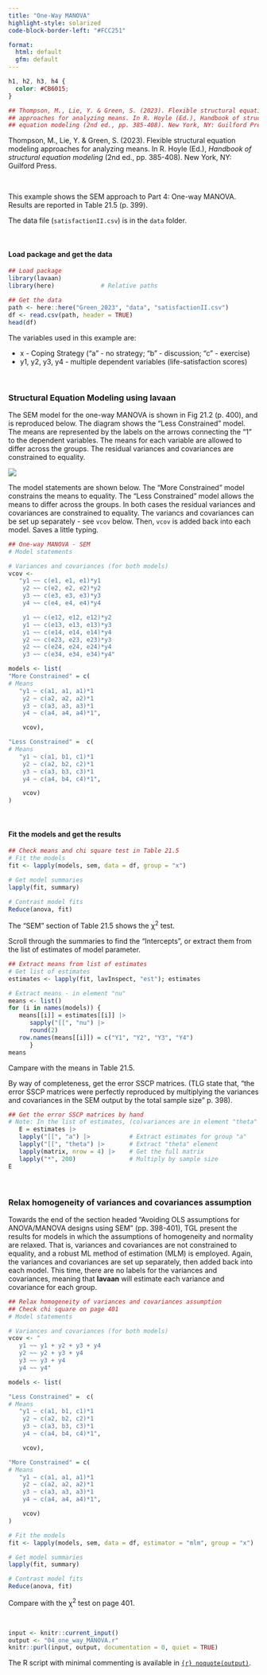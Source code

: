 ```yaml
---
title: "One-Way MANOVA"
highlight-style: solarized
code-block-border-left: "#FCC251"

format:
  html: default
  gfm: default
---
```


```css
h1, h2, h3, h4 {
  color: #CB6015;
}
```

```{=html}
<style>
.math.inline .MathJax {
  font-size: 98% !important;
}
.math.display .MathJax {
  font-size: 97% !important;
}

</style>
```

```r


## Thompson, M., Lie, Y. & Green, S. (2023). Flexible structural equation modeling
## approaches for analyzing means. In R. Hoyle (Ed.), Handbook of structural
## equation modeling (2nd ed., pp. 385-408). New York, NY: Guilford Press.
```

Thompson, M., Lie, Y. & Green, S. (2023). Flexible structural equation modeling approaches for analyzing means. In R. Hoyle (Ed.), *Handbook of structural equation modeling* (2nd ed., pp. 385-408). New York, NY: Guilford Press.

<br />

This example shows the SEM approach to Part 4: One-way MANOVA. Results are reported in Table 21.5 (p. 399).

The data file (`satisfactionII.csv`) is in the `data` folder.


<br />

#### Load package and get the data

```r

## Load package
library(lavaan)
library(here)             # Relative paths

## Get the data
path <- here::here("Green_2023", "data", "satisfactionII.csv")
df <- read.csv(path, header = TRUE)
head(df)
```

The variables used in this example are:

 - x - Coping Strategy ("a" - no strategy; "b" - discussion; "c" - exercise)
 - y1, y2, y3, y4 - multiple dependent variables (life-satisfaction scores)

<br />

### Structural Equation Modeling using **lavaan**

The SEM model for the one-way MANOVA is shown in Fig 21.2 (p. 400), and is reproduced below. The diagram shows the "Less Constrained" model. The means are represented by the labels on the arrows connecting the "1" to the dependent variables. The means for each variable are allowed to differ across the groups. The residual variances and covariances are constrained to equality.

![](images/one_way_MANOVA.svg){fig-align="left"}

The model statements are shown below. The "More Constrained" model constrains the means to equality. The "Less Constrained" model allows the means to differ across the groups. In both cases the residual variances and covariances are constrained to equality. The variancs and covariances can be set up separately - see `vcov` below. Then, `vcov` is added back into each model. Saves a little typing.

```r

## One-way MANOVA - SEM
# Model statements

# Variances and covariances (for both models)
vcov <-
   "y1 ~~ c(e1, e1, e1)*y1
    y2 ~~ c(e2, e2, e2)*y2
    y3 ~~ c(e3, e3, e3)*y3
    y4 ~~ c(e4, e4, e4)*y4

    y1 ~~ c(e12, e12, e12)*y2
    y1 ~~ c(e13, e13, e13)*y3
    y1 ~~ c(e14, e14, e14)*y4
    y2 ~~ c(e23, e23, e23)*y3
    y2 ~~ c(e24, e24, e24)*y4
    y3 ~~ c(e34, e34, e34)*y4"

models <- list(
"More Constrained" = c(
# Means
   "y1 ~ c(a1, a1, a1)*1
    y2 ~ c(a2, a2, a2)*1
    y3 ~ c(a3, a3, a3)*1
    y4 ~ c(a4, a4, a4)*1",

	vcov),

"Less Constrained" =  c(
# Means
   "y1 ~ c(a1, b1, c1)*1
    y2 ~ c(a2, b2, c2)*1
    y3 ~ c(a3, b3, c3)*1
    y4 ~ c(a4, b4, c4)*1",

	vcov)
)
```

<br />

#### Fit the models and get the results

```r

## Check means and chi square test in Table 21.5
# Fit the models 
fit <- lapply(models, sem, data = df, group = "x")

# Get model summaries
lapply(fit, summary)

# Contrast model fits
Reduce(anova, fit)
```

The "SEM" section of Table 21.5 shows the $\upchi$^2^ test.

Scroll through the summaries to find the "Intercepts", or extract them from the list of estimates of model parameter.

```r

## Extract means from list of estimates
# Get list of estimates
estimates <- lapply(fit, lavInspect, "est"); estimates

# Extract means - in element "nu"
means <- list()
for (i in names(models)) {
   means[[i]] = estimates[[i]] |>
      sapply("[[", "nu") |>
      round(2)
   row.names(means[[i]]) = c("Y1", "Y2", "Y3", "Y4")
      }
means
```

Campare with the means in Table 21.5.

By way of completeness, get the error SSCP matrices. (TLG state that, "the error SSCP matrices were perfectly reproduced by multiplying the variances and covariances in the SEM output by the total sample size" p. 398).

```r

## Get the error SSCP matrices by hand
# Note: In the list of estimates, (co)variances are in element "theta"
   E = estimates |>
   lapply("[[", "a") |>           # Extract estimates for group "a"
   lapply("[[", "theta") |>       # Extract "theta" element
   lapply(matrix, nrow = 4) |>    # Get the full matrix
   lapply("*", 200)               # Multiply by sample size
E
```

<br />

### Relax homogeneity of variances and covariances assumption

Towards the end of the section headed "Avoiding OLS assumptions for ANOVA/MANOVA designs using SEM" (pp. 398-401), TGL present the results for models in which the assumptions of homogeneity and normality are relaxed. That is, variances and covariances are not constrained to equality, and a robust ML method of estimation (MLM) is employed. Again, the variances and covariances are set up separately, then added back into each model. This time, there are no labels for the variances and covariances, meaning that **lavaan** will estimate each variance and covariance for each group.

```r

## Relax homogeneity of variances and covariances assumption
## Check chi square on page 401
# Model statements

# Variances and covariances (for both models)
vcov <- "
   y1 ~~ y1 + y2 + y3 + y4
   y2 ~~ y2 + y3 + y4
   y3 ~~ y3 + y4
   y4 ~~ y4"

models <- list(

"Less Constrained" =  c(
# Means
   "y1 ~ c(a1, b1, c1)*1
    y2 ~ c(a2, b2, c2)*1
    y3 ~ c(a3, b3, c3)*1
    y4 ~ c(a4, b4, c4)*1",

    vcov),

"More Constrained" = c(
# Means
   "y1 ~ c(a1, a1, a1)*1
    y2 ~ c(a2, a2, a2)*1
    y3 ~ c(a3, a3, a3)*1
    y4 ~ c(a4, a4, a4)*1",

	vcov)
)

# Fit the models
fit <- lapply(models, sem, data = df, estimator = "mlm", group = "x")

# Get model summaries
lapply(fit, summary)

# Contrast model fits
Reduce(anova, fit)
```

Compare with the $\upchi$^2^ test on page 401.

<br />

```r
input <- knitr::current_input()
output <- "04_one_way_MANOVA.r"
knitr::purl(input, output, documentation = 0, quiet = TRUE)
```

The R script with minimal commenting is available in [`{r} noquote(output)`](`{r} noquote(output)`).
